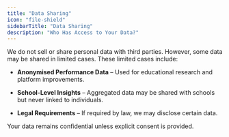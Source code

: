 ```yaml
---
title: "Data Sharing"
icon: "file-shield"
sidebarTitle: "Data Sharing"
description: "Who Has Access to Your Data?"
---
```


We do not sell or share personal data with third parties. However, some data may be shared in limited cases. These limited cases include:

* **Anonymised Performance Data** – Used for educational research and platform improvements.

* **School-Level Insights** – Aggregated data may be shared with schools but never linked to individuals.

* **Legal Requirements** – If required by law, we may disclose certain data.

Your data remains confidential unless explicit consent is provided.